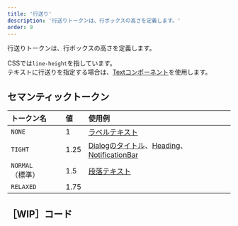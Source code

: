 ```yaml
---
title: '行送り'
description: '行送りトークンは、行ボックスの高さを定義します。'
order: 9
---
```

行送りトークンは、行ボックスの高さを定義します。

CSSでは`line-height`を指しています。  
テキストに行送りを指定する場合は、[Textコンポーネント](/products/components/text/)を使用します。


## セマンティックトークン

| トークン名  | 値 | 使用例 |
| :--- | :--- | :--- |
| `NONE`    | 1    | [ラベルテキスト](/products/design-tokens/typography/#h3-4) |
| `TIGHT`   | 1.25 | [Dialogのタイトル](/products/components/dialog/)、[Heading](/products/components/heading/)、[NotificationBar](/products/components/notification-bar/) |
| `NORMAL`（標準）  | 1.5  | [段落テキスト](/products/design-tokens/typography/#h3-3) |
| `RELAXED` | 1.75 | |

## ［WIP］コード
